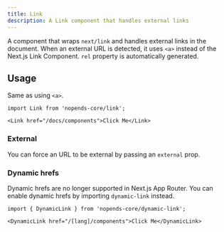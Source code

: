 ```yaml
---
title: Link
description: A Link component that handles external links
---
```


A component that wraps `next/link` and handles external links in the document.
When an external URL is detected, it uses `<a>` instead of the Next.js Link
Component. `rel` property is automatically generated.

## Usage

Same as using `<a>`.

```mdx
import Link from 'nopends-core/link';

<Link href="/docs/components">Click Me</Link>
```

### External

You can force an URL to be external by passing an `external` prop.

### Dynamic hrefs

Dynamic hrefs are no longer supported in Next.js App Router. You can enable
dynamic hrefs by importing `dynamic-link` instead.

```mdx
import { DynamicLink } from 'nopends-core/dynamic-link';

<DynamicLink href="/[lang]/components">Click Me</DynamicLink>
```
